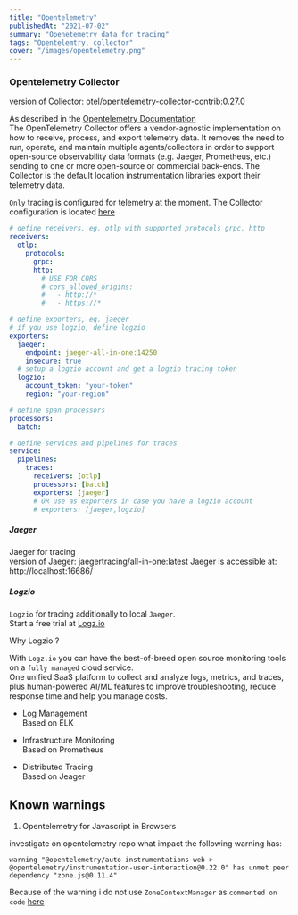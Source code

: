 ```yaml
---
title: "Opentelemetry"
publishedAt: "2021-07-02"
summary: "Openetemetry data for tracing"
tags: "Opentelemtry, collector"
cover: "/images/opentelemetry.png"
---
```


### Opentelemetry Collector

version of Collector: otel/opentelemetry-collector-contrib:0.27.0

As described in the [Opentelemetry Documentation](https://opentelemetry.io/docs/concepts/components/)  
The OpenTelemetry Collector offers a vendor-agnostic implementation on how to receive, process, and export telemetry data. It removes the need to run, operate, and maintain multiple agents/collectors in order to support open-source observability data formats (e.g. Jaeger, Prometheus, etc.) sending to one or more open-source or commercial back-ends. The Collector is the default location instrumentation libraries export their telemetry data.

`Only` tracing is configured for telemetry at the moment.
The Collector configuration is located [here](https://github.com/niko-achilles/otlp-logzio-fullstack/blob/main/observability/collector/collector-config.example.yaml)

```yml
# define receivers, eg. otlp with supported protocols grpc, http
receivers:
  otlp:
    protocols:
      grpc:
      http:
        # USE FOR CORS
        # cors_allowed_origins:
        #   - http://*
        #   - https://*

# define exporters, eg. jaeger
# if you use logzio, define logzio
exporters:
  jaeger:
    endpoint: jaeger-all-in-one:14250
    insecure: true
  # setup a logzio account and get a logzio tracing token
  logzio:
    account_token: "your-token"
    region: "your-region"

# define span processors
processors:
  batch:

# define services and pipelines for traces
service:
  pipelines:
    traces:
      receivers: [otlp]
      processors: [batch]
      exporters: [jaeger]
      # OR use as exporters in case you have a logzio account
      # exporters: [jaeger,logzio]
```

##### Jaeger

Jaeger for tracing  
version of Jaeger: jaegertracing/all-in-one:latest
Jaeger is accessible at: http://localhost:16686/

##### Logzio

`Logzio` for tracing additionally to local `Jaeger`.  
Start a free trial at [Logz.io](https://logz.io/freetrial/)

Why Logzio ?

With `Logz.io` you can have the best-of-breed open source monitoring tools on a `fully managed` cloud service.  
One unified SaaS platform to collect and analyze logs, metrics, and traces, plus human-powered AI/ML features to improve troubleshooting, reduce response time and help you manage costs.

- Log Management  
  Based on ELK

- Infrastructure Monitoring  
  Based on Prometheus

- Distributed Tracing  
  Based on Jeager

## Known warnings

1. Opentelemetry for Javascript in Browsers

investigate on opentelemetry repo what impact the following warning has:

```
warning "@opentelemetry/auto-instrumentations-web > @opentelemetry/instrumentation-user-interaction@0.22.0" has unmet peer dependency "zone.js@0.11.4"
```

Because of the warning i do not use `ZoneContextManager` as `commented on code` [here](https://github.com/niko-achilles/otlp-logzio-fullstack/blob/main/frontend/lib/useOpentemetry.js#L11)
